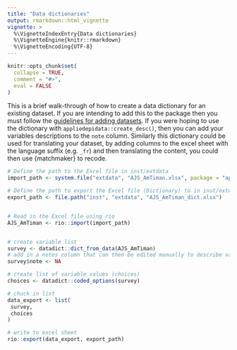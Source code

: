 ```yaml
---
title: "Data dictionaries"
output: rmarkdown::html_vignette
vignette: >
  %\VignetteIndexEntry{Data dictionaries}
  %\VignetteEngine{knitr::rmarkdown}
  %\VignetteEncoding{UTF-8}
---
```


```r
knitr::opts_chunk$set(
  collapse = TRUE,
  comment = "#>", 
  eval = FALSE
)
```

This is a brief walk-through of how to create a data dictionary for an existing 
dataset. 
If you are intending to add this to the package then you must follow the 
[guidelines for adding datasets](https://appliedepi.github.io/appliedepidata/articles/adding-data.html).
If you were hoping to use the dictionary with `appliedepidata::create_desc()`, 
then you can add your variables descriptions to the `note` column. 
Similarly this dictionary could be used for translating your dataset, by adding 
columns to the excel sheet with the language suffix (e.g. `_fr`) and then 
translating the content, you could then use {matchmaker} to recode.

```r
# Define the path to the Excel file in inst/extdata
import_path <- system.file("extdata", "AJS_AmTiman.xlsx", package = "appliedepidata")

# Define the path to export the Excel file (Dictionary) to in inst/extdata
export_path <- file.path("inst", "extdata", "AJS_AmTiman_dict.xlsx")


# Read in the Excel file using rio
AJS_AmTiman <- rio::import(import_path)


# create variable list 
survey <- datadict::dict_from_data(AJS_AmTiman)
# add in a notes column that can then be edited manually to describe variables
survey$note <- NA

# create list of variable values (choices)
choices <- datadict::coded_options(survey)

# chuck in list 
data_export <- list(
 survey, 
 choices
)

# write to excel sheet 
rio::export(data_export, export_path)
```

